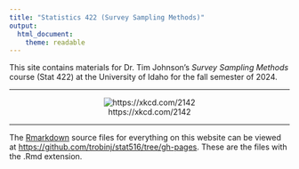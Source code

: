 ---
title: "Statistics 422 (Survey Sampling Methods)"
output: 
  html_document: 
    theme: readable
---

This site contains materials for Dr. Tim Johnson's *Survey Sampling Methods* course (Stat 422) at the University of Idaho for the fall semester of 2024.

***

<center>

![https://xkcd.com/2142](https://imgs.xkcd.com/comics/dangerous_fields.png)
</center>

***

The [Rmarkdown](https://rmarkdown.rstudio.com/) source files for everything on this website can be viewed at [https://github.com/trobinj/stat516/tree/gh-pages](https://github.com/trobinj/stat422/tree/gh-pages). These are the files with the .Rmd extension.

